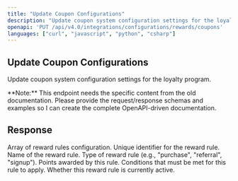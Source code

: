 ```yaml
---
title: "Update Coupon Configurations"
description: "Update coupon system configuration settings for the loyalty program."
openapi: 'PUT /api/v4.0/integrations/configurations/rewards/coupons'
languages: ["curl", "javascript", "python", "csharp"]
---
```


## Update Coupon Configurations

Update coupon system configuration settings for the loyalty program.

<Info>
**Note:** This endpoint needs the specific content from the old documentation. Please provide the request/response schemas and examples so I can create the complete OpenAPI-driven documentation.
</Info>

## Response

<ResponseField name="rules" type="array">
Array of reward rules configuration.

<ResponseField name="rules[].id" type="string">
Unique identifier for the reward rule.
</ResponseField>

<ResponseField name="rules[].name" type="string">
Name of the reward rule.
</ResponseField>

<ResponseField name="rules[].type" type="string">
Type of reward rule (e.g., "purchase", "referral", "signup").
</ResponseField>

<ResponseField name="rules[].points" type="number">
Points awarded by this rule.
</ResponseField>

<ResponseField name="rules[].conditions" type="object">
Conditions that must be met for this rule to apply.
</ResponseField>

<ResponseField name="rules[].isActive" type="boolean">
Whether this reward rule is currently active.
</ResponseField>
</ResponseField>
